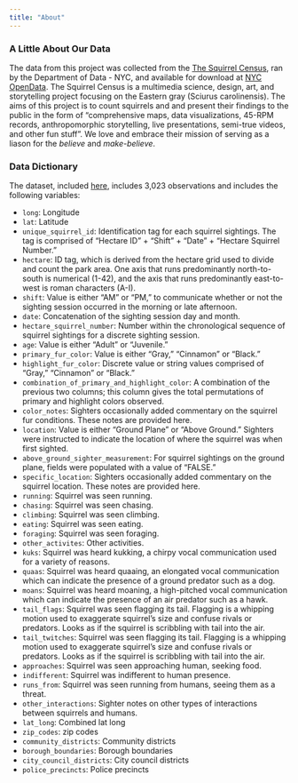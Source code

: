 ```yaml
---
title: "About"
---
```


### A Little About Our Data

The data from this project was collected from the [The Squirrel Census](https://www.thesquirrelcensus.com/), ran by the Department of Data - NYC, and available for download at [NYC OpenData](https://data.cityofnewyork.us/Environment/2018-Central-Park-Squirrel-Census-Squirrel-Data/vfnx-vebw). The Squirrel Census is a multimedia science, design, art, and storytelling project focusing on the Eastern gray (Sciurus carolinensis). The aims of this project is to count squirrels and and present their findings to the public in the form of "comprehensive maps, data visualizations, 45-RPM records, anthropomorphic storytelling, live presentations, semi-true videos, and other fun stuff". We love and embrace their mission of serving as a liason for the *believe* and *make-believe*.

### Data Dictionary

The dataset, included [here](), includes 3,023 observations and includes the following variables:

* `long`: Longitude
* `lat`: Latitude
* `unique_squirrel_id`: Identification tag for each squirrel sightings. The tag is comprised of "Hectare ID" + "Shift" + "Date" + "Hectare Squirrel Number."
* `hectare`: ID tag, which is derived from the hectare grid used to divide and count the park area. One axis that runs predominantly north-to-south is numerical (1-42), and the axis that runs predominantly east-to-west is roman characters (A-I).
* `shift`: Value is either "AM" or "PM," to communicate whether or not the sighting session occurred in the morning or late afternoon.
* `date`: Concatenation of the sighting session day and month.
* `hectare_squirrel_number`: Number within the chronological sequence of squirrel sightings for a discrete sighting session.
* `age`: Value is either "Adult" or "Juvenile."
* `primary_fur_color`: Value is either "Gray," "Cinnamon" or "Black."
* `highlight_fur_color`: Discrete value or string values comprised of "Gray," "Cinnamon" or "Black."
* `combination_of_primary_and_highlight_color`: A combination of the previous two columns; this column gives the total permutations of primary and highlight colors observed.
* `color_notes`: Sighters occasionally added commentary on the squirrel fur conditions. These notes are provided here.
* `location`: Value is either "Ground Plane" or "Above Ground." Sighters were instructed to indicate the location of where the squirrel was when first sighted.
* `above_ground_sighter_measurement`: For squirrel sightings on the ground plane, fields were populated with a value of "FALSE."
* `specific_location`: Sighters occasionally added commentary on the squirrel location. These notes are provided here.
* `running`: Squirrel was seen running.
* `chasing`: Squirrel was seen chasing. 
* `climbing`: Squirrel was seen climbing.
* `eating`: Squirrel was seen eating.
* `foraging`: Squirrel was seen foraging.
* `other_activites`: Other activities.
* `kuks`: Squirrel was heard kukking, a chirpy vocal communication used for a variety of reasons.
* `quaas`: Squirrel was heard quaaing, an elongated vocal communication which can indicate the presence of a ground predator such as a dog.
* `moans`: Squirrel was heard moaning, a high-pitched vocal communication which can indicate the presence of an air predator such as a hawk.
* `tail_flags`:	Squirrel was seen flagging its tail. Flagging is a whipping motion used to exaggerate squirrel's size and confuse rivals or predators. Looks as if the squirrel is scribbling with tail into the air.
* `tail_twitches`:	Squirrel was seen flagging its tail. Flagging is a whipping motion used to exaggerate squirrel's size and confuse rivals or predators. Looks as if the squirrel is scribbling with tail into the air.
* `approaches`:	Squirrel was seen approaching human, seeking food.
* `indifferent`: Squirrel was indifferent to human presence.
* `runs_from`: Squirrel was seen running from humans, seeing them as a threat.
* `other_interactions`:	Sighter notes on other types of interactions between squirrels and humans.
* `lat_long`: Combined lat long
* `zip_codes`: zip codes
* `community_districts`: Community districts
* `borough_boundaries`:	Borough boundaries
* `city_council_districts`:	City council districts
* `police_precincts`:	Police precincts
